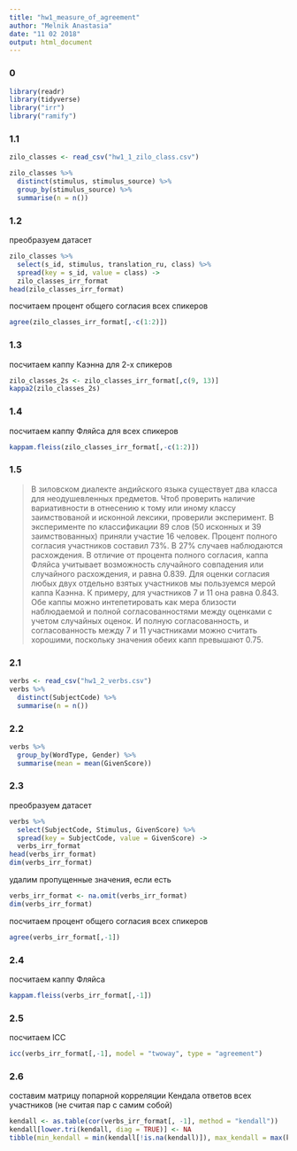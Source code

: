 ```yaml
---
title: "hw1_measure_of_agreement"
author: "Melnik Anastasia"
date: "11 02 2018"
output: html_document
---
```


### 0
```r
library(readr)
library(tidyverse)
library("irr")
library("ramify")
```

### 1.1
```r
zilo_classes <- read_csv("hw1_1_zilo_class.csv")

zilo_classes %>%
  distinct(stimulus, stimulus_source) %>%
  group_by(stimulus_source) %>%
  summarise(n = n())
```

### 1.2
преобразуем датасет
```r
zilo_classes %>% 
  select(s_id, stimulus, translation_ru, class) %>% 
  spread(key = s_id, value = class) ->
  zilo_classes_irr_format
head(zilo_classes_irr_format)
```
посчитаем процент общего согласия всех спикеров
```r
agree(zilo_classes_irr_format[,-c(1:2)])
```

### 1.3
посчитаем каппу Каэнна для 2-х спикеров
```r
zilo_classes_2s <- zilo_classes_irr_format[,c(9, 13)]
kappa2(zilo_classes_2s)
```

### 1.4
посчитаем каппу Фляйса для всех спикеров
```r
kappam.fleiss(zilo_classes_irr_format[,-c(1:2)])
```

### 1.5
>В зиловском диалекте андийского языка существует два класса для неодушевленных предметов. 
>Чтоб проверить наличие вариативности в отнесению к тому или иному классу заимствованой и исконной лексики, 
>проверили эксперимент.
>В эксперименте по классификации 89 слов (50 исконных и 39 заимствованных) приняли участие 16 человек.
>Процент полного согласия участников составил 73%. В 27% случаев наблюдаются расхождения. 
>В отличие от процента полного согласия, каппа Фляйса учитывает возможность случайного совпадения 
>или случайного расхождения, и равна 0.839. Для оценки согласия любых двух отдельно взятых участников мы пользуемся 
>мерой каппа Каэнна. К примеру, для участников 7 и 11 она равна 0.843. Обе каппы можно интепетировать как мера близости
>наблюдаемой и полной согласованностями между оценками с учетом случайных оценок. И полную согласованность, и согласованность
>между 7 и 11 участниками можно считать хорошими, поскольку значения обеих капп превышают 0.75.

### 2.1
```r
verbs <- read_csv("hw1_2_verbs.csv")
verbs %>%
  distinct(SubjectCode) %>%
  summarise(n = n())
```

### 2.2
```r
verbs %>%
  group_by(WordType, Gender) %>% 
  summarise(mean = mean(GivenScore))
```

### 2.3
преобразуем датасет
```r
verbs %>% 
  select(SubjectCode, Stimulus, GivenScore) %>% 
  spread(key = SubjectCode, value = GivenScore) ->
  verbs_irr_format
head(verbs_irr_format)
dim(verbs_irr_format)
```

удалим пропущенные значения, если есть
```r
verbs_irr_format <- na.omit(verbs_irr_format)
dim(verbs_irr_format)
```

посчитаем процент общего согласия всех спикеров
```r
agree(verbs_irr_format[,-1])
```

### 2.4
посчитаем каппу Фляйса
```r
kappam.fleiss(verbs_irr_format[,-1])
```

### 2.5
посчитаем ICC
```r
icc(verbs_irr_format[,-1], model = "twoway", type = "agreement")
```

### 2.6
составим матрицу попарной корреляции Кендала ответов всех участников (не считая пар с самим собой)
```r
kendall <- as.table(cor(verbs_irr_format[, -1], method = "kendall"))
kendall[lower.tri(kendall, diag = TRUE)] <- NA
tibble(min_kendall = min(kendall[!is.na(kendall)]), max_kendall = max(kendall[!is.na(kendall)]))
```